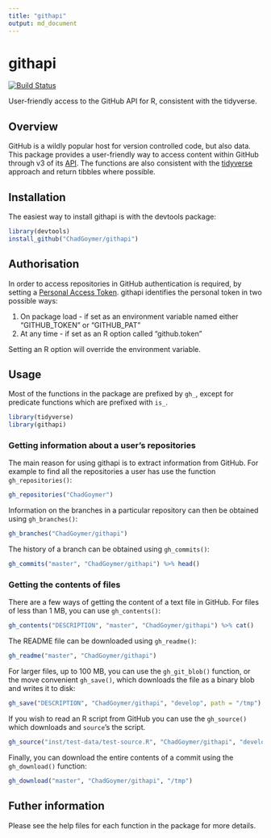 ```yaml
---
title: "githapi"
output: md_document
---
```


# githapi

[![Build Status](https://travis-ci.org/ChadGoymer/githapi.svg?branch=master)](https://travis-ci.org/ChadGoymer/githapi) 

User-friendly access to the GitHub API for R, consistent with the tidyverse.

## Overview

GitHub is a wildly popular host for version controlled code, but also data. This package 
provides a user-friendly way to access content within GitHub through v3 of its 
[API](https://developer.github.com/v3/). The functions are also consistent with the 
[tidyverse](http://www.tidyverse.org/) approach and return tibbles where possible.

## Installation

The easiest way to install githapi is with the devtools package:

```r
library(devtools)
install_github("ChadGoymer/githapi")
```

## Authorisation

In order to access repositories in GitHub authentication is required, by setting a 
[Personal Access Token](https://help.github.com/articles/creating-a-personal-access-token-for-the-command-line/).
githapi identifies the personal token in two possible ways:

 1. On package load - if set as an environment variable named either "GITHUB_TOKEN" or "GITHUB_PAT"
 2. At any time - if set as an R option called "github.token"

Setting an R option will override the environment variable.

## Usage

Most of the functions in the package are prefixed by `gh_`, except for predicate functions which are 
prefixed with `is_`.

```r
library(tidyverse)
library(githapi)
```

### Getting information about a user's repositories

The main reason for using githapi is to extract information from GitHub. For example to find all the 
repositories a user has use the function `gh_repositories()`:

```r
gh_repositories("ChadGoymer")
```

Information on the branches in a particular repository can then be obtained using `gh_branches()`:

```r
gh_branches("ChadGoymer/githapi")
```

The history of a branch can be obtained using `gh_commits()`:

```r
gh_commits("master", "ChadGoymer/githapi") %>% head()
```

### Getting the contents of files

There are a few ways of getting the content of a text file in GitHub. For files of less than 
1 MB, you can use `gh_contents()`:

```r
gh_contents("DESCRIPTION", "master", "ChadGoymer/githapi") %>% cat()
```

The README file can be downloaded using `gh_readme()`:

```r
gh_readme("master", "ChadGoymer/githapi")
```

For larger files, up to 100 MB, you can use the `gh_git_blob()` function, or the move convenient
`gh_save()`, which downloads the file as a binary blob and writes it to disk:

```r
gh_save("DESCRIPTION", "ChadGoymer/githapi", "develop", path = "/tmp")
```

If you wish to read an R script from GitHub you can use the `gh_source()` which downloads and 
`source`'s the script.

```r
gh_source("inst/test-data/test-source.R", "ChadGoymer/githapi", "develop")
```

Finally, you can download the entire contents of a commit using the `gh_download()` function:

```r
gh_download("master", "ChadGoymer/githapi", "/tmp")
```

## Futher information

Please see the help files for each function in the package for more details.
